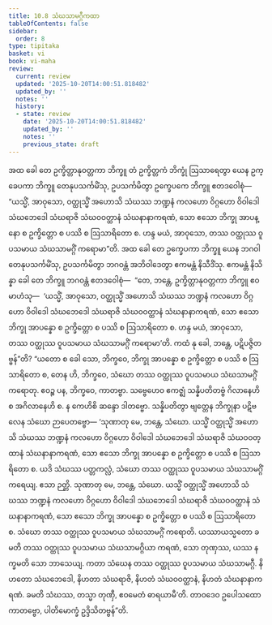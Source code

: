 ```yaml
---
title: 10.8 သံဃသာမဂ္ဂီကထာ
tableOfContents: false
sidebar:
  order: 8
type: tipitaka
basket: vi
book: vi-maha
review:
  current: review
  updated: '2025-10-20T14:00:51.818482'
  updated_by: ''
  notes: ''
  history:
  - state: review
    date: '2025-10-20T14:00:51.818482'
    updated_by: ''
    notes: ''
    previous_state: draft
---
```



<DynamicBreadcrumb />


<ReviewStatus review={frontmatter.review} showDetails={true} />

<HypothesisAnnotation frontmatter={frontmatter} />

<Division number="475" book="vi-maha" e="ch" v="3" p="506">

<Paragraph number="2015" book="vi-maha">
အထ ခေါ တေ ဥက္ခိတ္တာနုဝတ္တကာ ဘိက္ခူ တံ ဥက္ခိတ္တကံ ဘိက္ခုံ ဩသာရေတွာ ယေန ဥက္ခေပကာ ဘိက္ခူ တေနုပသင်္ကမိံသု, ဥပသင်္ကမိတွာ ဥက္ခေပကေ ဘိက္ခူ ဧတဒဝေါစုံ—  “ယသ္မိံ, အာဝုသော, ဝတ္ထုသ္မိံ အဟောသိ သံဃဿ ဘဏ္ဍနံ ကလဟော ဝိဂ္ဂဟော ဝိဝါဒေါ သံဃဘေဒေါ သံဃရာဇိ သံဃဝဝတ္ထာနံ သံဃနာနာကရဏံ, သော ဧသော ဘိက္ခု အာပန္နော စ ဥက္ခိတ္တော စ ပဿိ စ ဩသာရိတော စ. ဟန္ဒ မယံ, အာဝုသော, တဿ ဝတ္ထုဿ ဝူပသမာယ သံဃသာမဂ္ဂိံ ကရောမာ”တိ.
</Paragraph>

<Paragraph number="2016" book="vi-maha">
အထ ခေါ တေ ဥက္ခေပကာ ဘိက္ခူ ယေန ဘဂဝါ တေနုပသင်္ကမိံသု, ဥပသင်္ကမိတွာ ဘဂဝန္တံ အဘိဝါဒေတွာ ဧကမန္တံ နိသီဒိံသု. ဧကမန္တံ နိသိန္နာ ခေါ တေ ဘိက္ခူ ဘဂဝန္တံ ဧတဒဝေါစုံ—  “တေ, ဘန္တေ, ဥက္ခိတ္တာနုဝတ္တကာ ဘိက္ခူ ဧဝမာဟံသု—  ‘ယသ္မိံ, အာဝုသော, ဝတ္ထုသ္မိံ အဟောသိ သံဃဿ ဘဏ္ဍနံ ကလဟော ဝိဂ္ဂဟော ဝိဝါဒေါ သံဃဘေဒေါ သံဃရာဇိ သံဃဝဝတ္ထာနံ သံဃနာနာကရဏံ, သော ဧသော ဘိက္ခု အာပန္နော စ ဥက္ခိတ္တော စ ပဿိ စ ဩသာရိတော စ. ဟန္ဒ မယံ, အာဝုသော, တဿ ဝတ္ထုဿ ဝူပသမာယ သံဃသာမဂ္ဂိံ ကရောမာ’တိ. ကထံ နု ခေါ, ဘန္တေ, ပဋိပဇ္ဇိတဗ္ဗန်”တိ? “ယတော စ ခေါ သော, ဘိက္ခဝေ, ဘိက္ခု အာပန္နော စ ဥက္ခိတ္တော စ ပဿိ စ ဩသာရိတော စ, တေန ဟိ, ဘိက္ခဝေ, သံဃော တဿ ဝတ္ထုဿ ဝူပသမာယ သံဃသာမဂ္ဂိံ ကရောတု. ဧဝဉ္စ ပန, ဘိက္ခဝေ, ကာတဗ္ဗာ. သဗ္ဗေဟေဝ ဧကဇ္ဈံ သန္နိပတိတဗ္ဗံ ဂိလာနေဟိ စ အဂိလာနေဟိ စ. န ကေဟိစိ ဆန္ဒော ဒါတဗ္ဗော. သန္နိပတိတွာ ဗျတ္တေန ဘိက္ခုနာ ပဋိဗလေန သံဃော ဉာပေတဗ္ဗော—
</Paragraph>

<Paragraph number="2017" book="vi-maha">
‘သုဏာတု မေ, ဘန္တေ, သံဃော. ယသ္မိံ ဝတ္ထုသ္မိံ အဟောသိ သံဃဿ ဘဏ္ဍနံ ကလဟော ဝိဂ္ဂဟော ဝိဝါဒေါ သံဃဘေဒေါ သံဃရာဇိ သံဃဝဝတ္ထာနံ သံဃနာနာကရဏံ, သော ဧသော ဘိက္ခု အာပန္နော စ ဥက္ခိတ္တော စ ပဿိ စ ဩသာရိတော စ. ယဒိ သံဃဿ ပတ္တကလ္လံ, သံဃော တဿ ဝတ္ထုဿ ဝူပသမာယ သံဃသာမဂ္ဂိံ ကရေယျ. ဧသာ ဉတ္တိ.
</Paragraph>

<Paragraph number="2018" book="vi-maha">
သုဏာတု မေ, ဘန္တေ, သံဃော. ယသ္မိံ ဝတ္ထုသ္မိံ အဟောသိ သံဃဿ ဘဏ္ဍနံ ကလဟော ဝိဂ္ဂဟော ဝိဝါဒေါ သံဃဘေဒေါ သံဃရာဇိ သံဃဝဝတ္ထာနံ သံဃနာနာကရဏံ, သော ဧသော ဘိက္ခု အာပန္နော စ ဥက္ခိတ္တော စ ပဿိ စ ဩသာရိတော စ. သံဃော တဿ ဝတ္ထုဿ ဝူပသမာယ သံဃသာမဂ္ဂိံ ကရောတိ. ယဿာယသ္မတော ခမတိ တဿ ဝတ္ထုဿ ဝူပသမာယ သံဃသာမဂ္ဂိယာ ကရဏံ, သော တုဏှဿ, ယဿ နက္ခမတိ သော ဘာသေယျ.
</Paragraph>

<Paragraph number="2019" book="vi-maha">
ကတာ သံဃေန တဿ ဝတ္ထုဿ ဝူပသမာယ သံဃသာမဂ္ဂီ. နိဟတော သံဃဘေဒေါ, နိဟတာ သံဃရာဇိ, နိဟတံ သံဃဝဝတ္ထာနံ, နိဟတံ သံဃနာနာကရဏံ. ခမတိ သံဃဿ, တသ္မာ တုဏှီ, ဧဝမေတံ ဓာရယာမီ’တိ.
</Paragraph>

<Paragraph number="2020" book="vi-maha">
တာဝဒေဝ ဥပေါသထော ကာတဗ္ဗော, ပါတိမောက္ခံ ဥဒ္ဒိသိတဗ္ဗန်”တိ.
</Paragraph>
</Division>